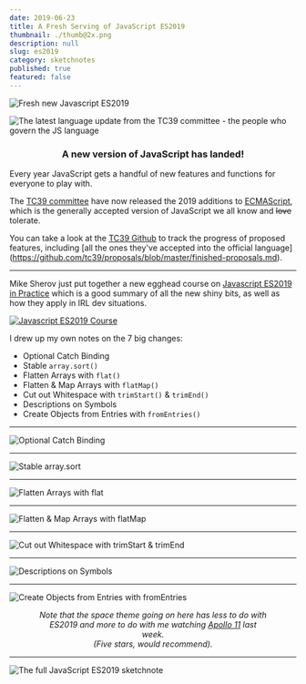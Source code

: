 ```yaml
---
date: 2019-06-23
title: A Fresh Serving of JavaScript ES2019
thumbnail: ./thumb@2x.png
description: null
slug: es2019
category: sketchnotes
published: true
featured: false
---
```



<SketchesContainer>

<div style={{ padding: '0 60px' }}>

![Fresh new Javascript ES2019](./es2019-sketchnotes-Title.png)

</div>

![The latest language update from the TC39 committee - the people who govern the JS language](./es2019-sketchnotes-Intro.png)

<h3 style="text-align: center;"> A new version of JavaScript has landed! </h3>

Every year JavaScript gets a handful of new features and functions for everyone to play with.

The [TC39 committee](https://tc39.es/) have now released the 2019 additions to [ECMAScript](https://www.ecma-international.org/memento/tc39.htm), which is the generally accepted version of JavaScript we all know and ~~love~~ tolerate.

You can take a look at the [TC39 Github](https://github.com/tc39) to track the progress of proposed features, including [all the ones they've accepted into the official language] (https://github.com/tc39/proposals/blob/master/finished-proposals.md).

<hr />

Mike Sherov just put together a new egghead course on [Javascript ES2019 in Practice](https://egghead.io/courses/javascript-es2019-in-practice?rc=272bjb) which is a good summary of all the new shiny bits, as well as how they apply in IRL dev situations.

<a href="https://egghead.io/courses/javascript-es2019-in-practice?rc=272bjb" target="_blank">

![Javascript ES2019 Course](./javascript-es2019-in-practice.jpg)

</a>

I drew up my own notes on the 7 big changes:

* Optional Catch Binding
* Stable `array.sort()`
* Flatten Arrays with `flat()`
* Flatten & Map Arrays with `flatMap()`
* Cut out Whitespace with `trimStart()` & `trimEnd()`
* Descriptions on Symbols
* Create Objects from Entries with `fromEntries()`

<hr />


![Optional Catch Binding](./es2019-sketchnotes-1-Optional.png)

<hr />

![Stable array.sort](./es2019-sketchnotes-2-Stable.png)

<hr />

![Flatten Arrays with flat](./es2019-sketchnotes-3-Flatten.png)

<hr />

![Flatten & Map Arrays with flatMap](./es2019-sketchnotes-4-FlatMap.png)

<hr />

![Cut out Whitespace with trimStart & trimEnd](./es2019-sketchnotes-5-Trim.png)

<hr />

![Descriptions on Symbols](./es2019-sketchnotes-6-Symbol.png)

<hr />

![Create Objects from Entries with fromEntries](./es2019-sketchnotes-7-ObjectEntries.png)


<h6 style="width: 80%; text-align: center; margin: 0 auto;">

Note that the space theme going on here has less to do with ES2019 and more to do with me watching [Apollo 11](https://www.imdb.com/title/tt8760684/) last week.  
_(Five stars, would recommend)_.

</h6>

---

<FullSketchnote coursename="Javascript ES2019 in Practice" courselink="https://egghead.io/courses/javascript-es2019-in-practice?rc=272bjb">

![The full JavaScript ES2019 sketchnote](./es2019_sketchnotes--mini.png)

</FullSketchnote>

</SketchesContainer>